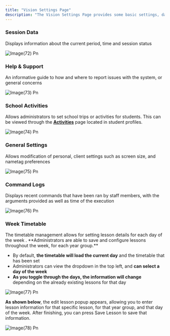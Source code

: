 ```yaml
---
title: "Vision Settings Page"
description: "The Vision Settings Page provides some basic settings, data and other information for administrators to manage, this includes: session data, command logs, week timetable and more."
---
```


### Session Data

Displays information about the current period, time and session status

![Image(72) Pn](/images/image\(72\).png)

### Help & Support

An informative guide to how and where to report issues with the system, or general concerns

![Image(73) Pn](/images/image\(73\).png)

### School Activities

Allows administrators to set school trips or activities for students. This can be viewed through the [**Activities**](/visionmis/fp/studentprofile) page located in student profiles.

![Image(74) Pn](/images/image\(74\).png)

### General Settings

Allows modification of personal, client settings such as screen size, and nametag preferences

![Image(75) Pn](/images/image\(75\).png)

### Command Logs

Displays recent commands that have been ran by staff members, with the arguments provided as well as time of the execution

![Image(76) Pn](/images/image\(76\).png)

### Week Timetable

<Tip>
  The timetable management allows for setting lesson details for each day of the week . **Administrators are able to save and configure lessons throughout the week, for each year group.**
</Tip>

- By default, **the timetable will load the current day** and the timetable that has been set
- Administrators can view the dropdown in the top left, and **can select a day of the week**
- **As you toggle through the days, the information will change** depending on the already existing lessons for that day

![Image(77) Pn](/images/image\(77\).png)

**As shown below**, the edit lesson popup appears, allowing you to enter lesson information for that specific lesson, for that year group, and that day of the week. After finishing, you can press Save Lesson to save that information.

![Image(78) Pn](/images/image\(78\).png)